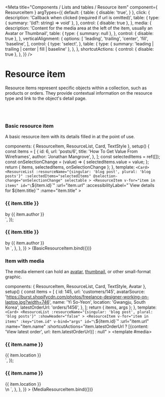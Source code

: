 

<Meta
  title="Components / Lists and tables / Resource item"
  component={ ResourceItem }
  argTypes={{
    default: {
      table: {
        disable: 'true',
      }
    },
    click: {
      description: 'Callback when clicked (required if url is omitted)',
      table: {
        type: { summary: '(id?: string) => void' },
      },
      control: { disable: true },
    },
    media: {
      description: 'Content for the media area at the left of the item, usually an Avatar or Thumbnail',
      table: {
        type: { summary: null },
      },
      control: { disable: true },
    },
    verticalAlignment: {
      options: [
        'leading',
        'trailing',
        'center',
        'fill',
        'baseline',
      ],
      control: {
        type: 'select',
      },
      table: {
        type: { summary: 'leading | trailing | center | fill | baseline' },
      },
    },
    shortcutActions: {
      control: { disable: true },
    },
  }}
/>

# Resource item

Resource items represent specific objects within a collection, such as products or orders. They provide contextual information on the resource type and link to the object's detail page.

<br/><br/>

### Basic resource item

A basic resource item with its details filled in at the point of use.

  components: { ResourceItem, ResourceList, Card, TextStyle },
  setup() {
    const items = [
      {
        id: 6,
        url: 'posts/6',
        title: 'How To Get Value From Wireframes',
        author: 'Jonathan Mangrove',
      },
    ];
    const selectedItems = ref([]);
    const onSelectionChange = (value) => {
      selectedItems.value = value;
    };
    return { items, selectedItems, onSelectionChange };
  },
  template: `<Card>
    <ResourceList
      :resourceName="{singular: 'blog post', plural: 'blog posts'}"
      :selectedItems="selectedItems"
      @selection-change="onSelectionChange"
      selectable
    >
      <ResourceItem
        v-for="item in items"
        id="\`\${item.id}\`"
        :url="item.url"
        :accessibilityLabel="\`View details for \${item.title}\`"
        :name="item.title"
      >
        <h3>
          <TextStyle variation="strong">{{ item.title }}</TextStyle>
        </h3>
        <div v-if="item.author">by {{ item.author }}</div>
      </ResourceItem>
    </ResourceList>
  </Card>`,
});

<Canvas>
  <Story
    name="Basic"
    parameters={{
      docs: {
        source: {
          state: 'close',
          code: dedent`
            <Card>
              <ResourceList
                :resourceName="{singular: 'blog post', plural: 'blog posts'}"
                :selectedItems="selectedItems"
                @selection-change="onSelectionChange"
                selectable
              >
                <ResourceItem
                  v-for="item in items"
                  id="\`\${item.id}\`"
                  :url="item.url"
                  :accessibilityLabel="\`View details for \${item.title}\`"
                  :name="item.title"
                >
                  <h3>
                    <TextStyle variation="strong">{{ item.title }}</TextStyle>
                  </h3>
                  <div v-if="item.author">by {{ item.author }}</div>
                </ResourceItem>
              </ResourceList>
            </Card>\n
            <script setup>
              const items = [
                {
                  id: 6,
                  url: 'posts/6',
                  title: 'How To Get Value From Wireframes',
                  author: 'Jonathan Mangrove',
                },
              ];
              const selectedItems = ref([]);
              const onSelectionChange = (value) => {
                selectedItems.value = value;
              };
            </script>
          `,
        },
      },
    }}
  >
    {BasicResourceItem.bind({})}
  </Story>
</Canvas>

### Item with media

The media element can hold an [avatar](./?path=/docs/components-images-and-icons-avatar--avatar), [thumbnail](./?path=/docs/components-images-and-icons-thumbnail--thumbnail), or other small-format graphic.

  components: { ResourceItem, ResourceList, Card, TextStyle, Avatar },
  setup() {
    const items = [
      {
        id: 145,
        url: 'customers/145',
        avatarSource: 'https://burst.shopifycdn.com/photos/freelance-designer-working-on-laptop.jpg?width=746',
        name: 'Yi So-Yeon',
        location: 'Gwangju, South Korea',
        latestOrderUrl: 'orders/1456',
      },
    ];
    return { items, args };
  },
  template: `<Card>
    <ResourceList
      :resourceName="{singular: 'blog post', plural: 'blog posts'}"
      :showHeader="false"
    >
      <ResourceItem
        v-for="item in items"
        :key="item.id"
        v-bind="args"
        id="\`\${item.id}\`"
        :url="item.url"
        :name="item.name"
        :shortcutActions="item.latestOrderUrl ? [{content: 'View latest order', url: item.latestOrderUrl}] : null"
      >
        <template #media>
          <Avatar customer size="medium" :name="item.name" :source="item.avatarSource" />
        </template>
        <h3>
          <TextStyle variation="strong">{{ item.name }}</TextStyle>
        </h3>
        <div>{{ item.location }}</div>
      </ResourceItem>
    </ResourceList>
  </Card>`,
});

<Canvas>
  <Story
    name="Media &amp; shortcut actions"
    parameters={{
      docs: {
        source: {
          state: 'close',
          code: dedent`
            <Card>
              <ResourceList
                :resourceName="{singular: 'blog post', plural: 'blog posts'}"
                :showHeader="false"
              >
                <ResourceItem
                  v-for="item in items"
                  :key="item.id"
                  id="\`\${item.id}\`"
                  :url="item.url"
                  :name="item.name"
                  :shortcutActions="item.latestOrderUrl ? [{content: 'View latest order', url: item.latestOrderUrl}] : null"
                >
                  <template #media>
                    <Avatar customer size="medium" :name="item.name" :source="item.avatarSource" />
                  </template>
                  <h3>
                    <TextStyle variation="strong">{{ item.name }}</TextStyle>
                  </h3>
                  <div>{{ item.location }}</div>
                </ResourceItem>
              </ResourceList>
            </Card>\n
            <script setup>
              const items = [
                {
                  id: 145,
                  url: 'customers/145',
                  avatarSource: 'https://burst.shopifycdn.com/photos/freelance-designer-working-on-laptop.jpg?width=746',
                  name: 'Yi So-Yeon',
                  location: 'Gwangju, South Korea',
                  latestOrderUrl: 'orders/1456',
                },
              ];
            </script>
          `,
        },
      },
    }}
  >
    {MediaResourceItem.bind({})}
  </Story>
</Canvas>

<ArgsTable story="Media &amp; shortcut actions"/>
